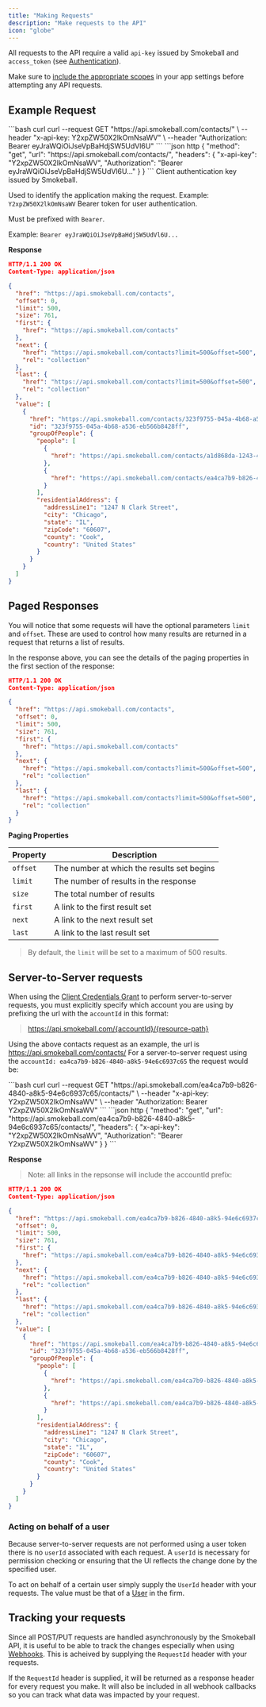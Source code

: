 ```yaml
---
title: "Making Requests"
description: "Make requests to the API"
icon: "globe"
---
```


All requests to the API require a valid `api-key` issued by Smokeball and `access_token` (see [Authentication](/docs/api-docs/c916c683c136e-authentication-overview)).

Make sure to [include the appropriate scopes](/docs/platform-docs/867hiv3k5bt1u-build-app#scopes) in your app settings before attempting any API requests.

## Example Request

<CodeGroup>
  ```bash curl
  curl --request GET "https://api.smokeball.com/contacts/" \
    --header "x-api-key: Y2xpZW50X2lkOmNsaWV" \
    --header "Authorization: Bearer eyJraWQiOiJseVpBaHdjSW5UdVl6U"
  ```
  ```json http
  {
    "method": "get",
    "url": "https://api.smokeball.com/contacts/",
    "headers": {
      "x-api-key": "Y2xpZW50X2lkOmNsaWV",
      "Authorization": "Bearer eyJraWQiOiJseVpBaHdjSW5UdVl6U..."
    }
  }
  ```
</CodeGroup>

<ParamField path="x-api-key" type="string" required="true">
  Client authentication key issued by Smokeball.

  Used to identify the application making the request.
  Example: `Y2xpZW50X2lkOmNsaWV`
</ParamField>
<ParamField path="Authorization" type="string" required="true">
  Bearer token for user authentication.

  Must be prefixed with `Bearer`.

  Example: `Bearer eyJraWQiOiJseVpBaHdjSW5UdVl6U...`
</ParamField>

**Response**

``` json
HTTP/1.1 200 OK
Content-Type: application/json

{
  "href": "https://api.smokeball.com/contacts",
  "offset": 0,
  "limit": 500,
  "size": 761,
  "first": {
    "href": "https://api.smokeball.com/contacts"
  },
  "next": {
    "href": "https://api.smokeball.com/contacts?limit=500&offset=500",
    "rel": "collection"
  },
  "last": {
    "href": "https://api.smokeball.com/contacts?limit=500&offset=500",
    "rel": "collection"
  },
  "value": [
    {
      "href": "https://api.smokeball.com/contacts/323f9755-045a-4b68-a536-eb566b8428ff",
      "id": "323f9755-045a-4b68-a536-eb566b8428ff",
      "groupOfPeople": {
        "people": [
          {
            "href": "https://api.smokeball.com/contacts/a1d868da-1243-4b9f-a8e3-cfc5c4abda50"
          },
          {
            "href": "https://api.smokeball.com/contacts/ea4ca7b9-b826-4840-a8b5-94e0c6977c65"
          }
        ],
        "residentialAddress": {
          "addressLine1": "1247 N Clark Street",
          "city": "Chicago",
          "state": "IL",
          "zipCode": "60607",
          "county": "Cook",
          "country": "United States"
        }
      }
    }
  ]
}
```

## Paged Responses

You will notice that some requests will have the optional parameters `limit` and `offset`. These are used to control how many results are returned in a request that returns a list of results. 

In the response above, you can see the details of the paging properties in the first section of the response:

``` json
HTTP/1.1 200 OK
Content-Type: application/json

{
  "href": "https://api.smokeball.com/contacts",
  "offset": 0,
  "limit": 500,
  "size": 761,
  "first": {
    "href": "https://api.smokeball.com/contacts"
  },
  "next": {
    "href": "https://api.smokeball.com/contacts?limit=500&offset=500",
    "rel": "collection"
  },
  "last": {
    "href": "https://api.smokeball.com/contacts?limit=500&offset=500",
    "rel": "collection"
  }
}
```

**Paging Properties**

Property | Description 
---------|----------
 `offset` | The number at which the results set begins 
 `limit` | The number of results in the response 
 `size` | The total number of results
 `first` | A link to the first result set
 `next` | A link to the next result set
 `last` | A link to the last result set

>By default, the `limit` will be set to a maximum of 500 results. 

## Server-to-Server requests

When using the [Client Credentials Grant](1-Authentication.md#2-client-credentials-grant) to perform server-to-server requests, you must explicitly specify which account you are using by prefixing the url with the `accountId` in this format:

> https://api.smokeball.com/{accountId}/{resource-path}

Using the above contacts request as an example, the url is https://api.smokeball.com/contacts/
For a server-to-server request using the `accountId: ea4ca7b9-b826-4840-a8k5-94e6c6937c65` the request would be:

<CodeGroup>
  ```bash curl
  curl --request GET "https://api.smokeball.com/ea4ca7b9-b826-4840-a8k5-94e6c6937c65/contacts/" \
    --header "x-api-key: Y2xpZW50X2lkOmNsaWV" \
    --header "Authorization: Bearer Y2xpZW50X2lkOmNsaWV"
  ```
  ```json http
  {
    "method": "get",
  "url": "https://api.smokeball.com/ea4ca7b9-b826-4840-a8k5-94e6c6937c65/contacts/",
  "headers": {
    "x-api-key": "Y2xpZW50X2lkOmNsaWV",
    "Authorization": "Bearer Y2xpZW50X2lkOmNsaWV"
  }
}
```
</CodeGroup>

**Response**

> Note: all links in the repsonse will include the accountId prefix:

``` json
HTTP/1.1 200 OK
Content-Type: application/json

{
  "href": "https://api.smokeball.com/ea4ca7b9-b826-4840-a8k5-94e6c6937c65/contacts",
  "offset": 0,
  "limit": 500,
  "size": 761,
  "first": {
    "href": "https://api.smokeball.com/ea4ca7b9-b826-4840-a8k5-94e6c6937c65/contacts"
  },
  "next": {
    "href": "https://api.smokeball.com/ea4ca7b9-b826-4840-a8k5-94e6c6937c65/contacts?limit=500&offset=500",
    "rel": "collection"
  },
  "last": {
    "href": "https://api.smokeball.com/ea4ca7b9-b826-4840-a8k5-94e6c6937c65/contacts?limit=500&offset=500",
    "rel": "collection"
  },
  "value": [
    {
      "href": "https://api.smokeball.com/ea4ca7b9-b826-4840-a8k5-94e6c6937c65/contacts/323f9755-045a-4b68-a536-eb566b8428ff",
      "id": "323f9755-045a-4b68-a536-eb566b8428ff",
      "groupOfPeople": {
        "people": [
          {
            "href": "https://api.smokeball.com/ea4ca7b9-b826-4840-a8k5-94e6c6937c65/contacts/a1d868da-1243-4b9f-a8e3-cfc5c4abda50"
          },
          {
            "href": "https://api.smokeball.com/ea4ca7b9-b826-4840-a8k5-94e6c6937c65/contacts/ea4ca7b9-b826-4840-a8b5-94e0c6977c65"
          }
        ],
        "residentialAddress": {
          "addressLine1": "1247 N Clark Street",
          "city": "Chicago",
          "state": "IL",
          "zipCode": "60607",
          "county": "Cook",
          "country": "United States"
        }
      }
    }
  ]
}
```

### Acting on behalf of a user

Because server-to-server requests are not performed using a user token there is no `userId` associated with each request. A `userId` is necessary for permission checking or ensuring that the UI reflects the change done by the specified user.

To act on behalf of a certain user simply supply the `UserId` header with your requests. The value must be that of a [User](/api-reference/firm-users/get-firm-staffuser-mappings) in the firm.

## Tracking your requests

Since all POST/PUT requests are handled asynchronously by the Smokeball API, it is useful to be able to track the changes especially when using [Webhooks](/docs/api-docs/wivbkstcwngb5-webhooks). This is acheived by supplying the `RequestId` header with your requests. 

If the `RequestId` header is supplied, it will be returned as a response header for every request you make. It will also be included in all webhook callbacks so you can track what data was impacted by your request. 